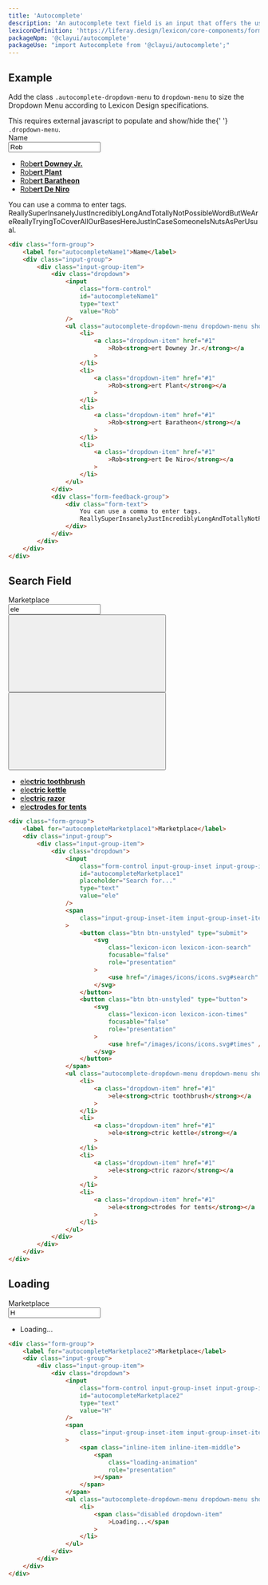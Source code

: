 ```yaml
---
title: 'Autocomplete'
description: 'An autocomplete text field is an input that offers the user text suggestions while they type.'
lexiconDefinition: 'https://liferay.design/lexicon/core-components/forms/text-input-variations/'
packageNpm: '@clayui/autocomplete'
packageUse: "import Autocomplete from '@clayui/autocomplete';"
---
```


## Example

Add the class `.autocomplete-dropdown-menu` to `dropdown-menu` to size the Dropdown Menu according to Lexicon Design specifications.

<div className="clay-site-alert alert alert-warning">
	This requires external javascript to populate and show/hide the{' '}
	<code className="gatsby-code-text">.dropdown-menu</code>.
</div>

<div className="sheet-example" style={{height: '18rem'}}>
	<div className="form-group">
		<div className="clay-autocomplete">
			<label for="autocompleteName1">Name</label>
			<div className="input-group">
				<div className="input-group-item">
					<div className="dropdown">
						<input
							className="form-control"
							id="autocompleteName1"
							type="text"
							value="Rob"
						/>
						<ul className="autocomplete-dropdown-menu dropdown-menu show">
							<li>
								<a className="dropdown-item" href="#1">
									Rob<strong>ert Downey Jr.</strong>
								</a>
							</li>
							<li>
								<a className="dropdown-item" href="#1">
									Rob<strong>ert Plant</strong>
								</a>
							</li>
							<li>
								<a className="dropdown-item" href="#1">
									Rob<strong>ert Baratheon</strong>
								</a>
							</li>
							<li>
								<a className="dropdown-item" href="#1">
									Rob<strong>ert De Niro</strong>
								</a>
							</li>
						</ul>
					</div>
					<div className="form-feedback-group">
						<div className="form-text">
							You can use a comma to enter tags.
							ReallySuperInsanelyJustIncrediblyLongAndTotallyNotPossibleWordButWeAreReallyTryingToCoverAllOurBasesHereJustInCaseSomeoneIsNutsAsPerUsual.
						</div>
					</div>
				</div>
			</div>
		</div>
	</div>
</div>

```html
<div class="form-group">
	<label for="autocompleteName1">Name</label>
	<div class="input-group">
		<div class="input-group-item">
			<div class="dropdown">
				<input
					class="form-control"
					id="autocompleteName1"
					type="text"
					value="Rob"
				/>
				<ul class="autocomplete-dropdown-menu dropdown-menu show">
					<li>
						<a class="dropdown-item" href="#1"
							>Rob<strong>ert Downey Jr.</strong></a
						>
					</li>
					<li>
						<a class="dropdown-item" href="#1"
							>Rob<strong>ert Plant</strong></a
						>
					</li>
					<li>
						<a class="dropdown-item" href="#1"
							>Rob<strong>ert Baratheon</strong></a
						>
					</li>
					<li>
						<a class="dropdown-item" href="#1"
							>Rob<strong>ert De Niro</strong></a
						>
					</li>
				</ul>
			</div>
			<div class="form-feedback-group">
				<div class="form-text">
					You can use a comma to enter tags.
					ReallySuperInsanelyJustIncrediblyLongAndTotallyNotPossibleWordButWeAreReallyTryingToCoverAllOurBasesHereJustInCaseSomeoneIsNutsAsPerUsual.
				</div>
			</div>
		</div>
	</div>
</div>
```

## Search Field

<div className="sheet-example" style={{height: '18rem'}}>
	<div className="form-group">
		<label for="autocompleteMarketplace1">Marketplace</label>
		<div className="input-group">
			<div className="input-group-item">
				<div className="dropdown">
					<input
						className="form-control input-group-inset input-group-inset-after"
						id="autocompleteMarketplace1"
						placeholder="Search for..."
						type="text"
						value="ele"
					/>
					<span className="input-group-inset-item input-group-inset-item-after">
						<button className="btn btn-unstyled" type="submit">
							<svg
								className="lexicon-icon lexicon-icon-search"
								focusable="false"
								role="presentation"
							>
								<use href="/images/icons/icons.svg#search" />
							</svg>
						</button>
						<button className="btn btn-unstyled" type="button">
							<svg
								className="lexicon-icon lexicon-icon-times"
								focusable="false"
								role="presentation"
							>
								<use href="/images/icons/icons.svg#times" />
							</svg>
						</button>
					</span>
					<ul className="autocomplete-dropdown-menu dropdown-menu show">
						<li>
							<a className="dropdown-item" href="#1">
								ele<strong>ctric toothbrush</strong>
							</a>
						</li>
						<li>
							<a className="dropdown-item" href="#1">
								ele<strong>ctric kettle</strong>
							</a>
						</li>
						<li>
							<a className="dropdown-item" href="#1">
								ele<strong>ctric razor</strong>
							</a>
						</li>
						<li>
							<a className="dropdown-item" href="#1">
								ele<strong>ctrodes for tents</strong>
							</a>
						</li>
					</ul>
				</div>
			</div>
		</div>
	</div>
</div>

```html
<div class="form-group">
	<label for="autocompleteMarketplace1">Marketplace</label>
	<div class="input-group">
		<div class="input-group-item">
			<div class="dropdown">
				<input
					class="form-control input-group-inset input-group-inset-after"
					id="autocompleteMarketplace1"
					placeholder="Search for..."
					type="text"
					value="ele"
				/>
				<span
					class="input-group-inset-item input-group-inset-item-after"
				>
					<button class="btn btn-unstyled" type="submit">
						<svg
							class="lexicon-icon lexicon-icon-search"
							focusable="false"
							role="presentation"
						>
							<use href="/images/icons/icons.svg#search" />
						</svg>
					</button>
					<button class="btn btn-unstyled" type="button">
						<svg
							class="lexicon-icon lexicon-icon-times"
							focusable="false"
							role="presentation"
						>
							<use href="/images/icons/icons.svg#times" />
						</svg>
					</button>
				</span>
				<ul class="autocomplete-dropdown-menu dropdown-menu show">
					<li>
						<a class="dropdown-item" href="#1"
							>ele<strong>ctric toothbrush</strong></a
						>
					</li>
					<li>
						<a class="dropdown-item" href="#1"
							>ele<strong>ctric kettle</strong></a
						>
					</li>
					<li>
						<a class="dropdown-item" href="#1"
							>ele<strong>ctric razor</strong></a
						>
					</li>
					<li>
						<a class="dropdown-item" href="#1"
							>ele<strong>ctrodes for tents</strong></a
						>
					</li>
				</ul>
			</div>
		</div>
	</div>
</div>
```

## Loading

<div className="sheet-example" style={{height: '11rem'}}>
	<div className="form-group">
		<label for="autocompleteMarketplace2">Marketplace</label>
		<div className="input-group">
			<div className="input-group-item">
				<div className="dropdown">
					<input
						className="form-control input-group-inset input-group-inset-after"
						id="autocompleteMarketplace2"
						type="text"
						value="H"
					/>
					<span className="input-group-inset-item input-group-inset-item-after">
						<span className="inline-item inline-item-middle">
							<span
								className="loading-animation"
								role="presentation"
							></span>
						</span>
					</span>
					<ul className="autocomplete-dropdown-menu dropdown-menu show">
						<li>
							<span className="disabled dropdown-item">
								Loading...
							</span>
						</li>
					</ul>
				</div>
			</div>
		</div>
	</div>
</div>

```html
<div class="form-group">
	<label for="autocompleteMarketplace2">Marketplace</label>
	<div class="input-group">
		<div class="input-group-item">
			<div class="dropdown">
				<input
					class="form-control input-group-inset input-group-inset-after"
					id="autocompleteMarketplace2"
					type="text"
					value="H"
				/>
				<span
					class="input-group-inset-item input-group-inset-item-after"
				>
					<span class="inline-item inline-item-middle">
						<span
							class="loading-animation"
							role="presentation"
						></span>
					</span>
				</span>
				<ul class="autocomplete-dropdown-menu dropdown-menu show">
					<li>
						<span class="disabled dropdown-item"
							>Loading...</span
						>
					</li>
				</ul>
			</div>
		</div>
	</div>
</div>
```
